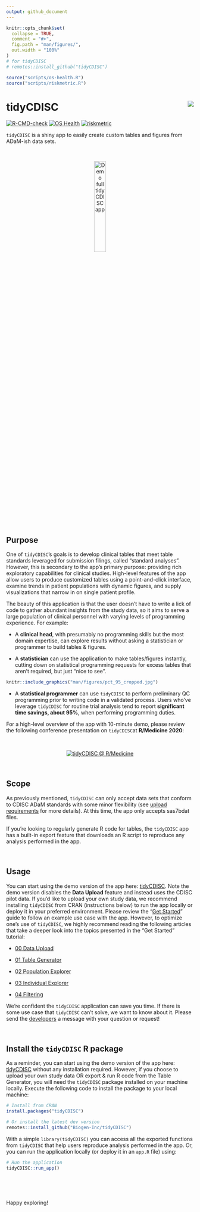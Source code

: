 ```yaml
---
output: github_document
---
```


<!-- README.md is generated from README.Rmd. Please edit that file -->

```r
knitr::opts_chunk$set(
  collapse = TRUE,
  comment = "#>",
  fig.path = "man/figures/",
  out.width = "100%"
)
# for tidyCDISC
# remotes::install_github("tidyCDISC")
```

```r
source("scripts/os-health.R")
source("scripts/riskmetric.R")
```

# tidyCDISC <a href='https://Biogen-Inc.github.io/tidyCDISC/'><img src="man/figures/hex-tidyCDISC-170h.png" align="right"/></a>

<!-- badges: start -->
  [![R-CMD-check](https://github.com/Biogen-Inc/tidyCDISC/workflows/R-CMD-check/badge.svg)](https://github.com/Biogen-Inc/tidyCDISC/actions)
  [![OS Health](`r badge_health`)](https://openpharma.github.io/GithubMetrics/)
  [![riskmetric](`r badge_riskmetric`)](https://pharmar.github.io/riskmetric/)
<!-- badges: end -->

`tidyCDISC` is a shiny app to easily create custom tables and figures from ADaM-ish data sets.

<br>

<center>
<a href="https://rinpharma.shinyapps.io/tidyCDISC/">
<img src="man/figures/demo_tidyCDISC_button_lite2dark.png" alt="Demo full tidyCDISC app" width="25%">
</a>
</center>


## Purpose

One of `tidyCDISC`'s goals is to develop clinical tables that meet table standards leveraged for submission filings, called "standard analyses". However, this is secondary to the app's primary purpose: providing rich exploratory capabilities for clinical studies. High-level features of the app allow users to produce customized tables using a point-and-click interface, examine trends in patient populations with dynamic figures, and supply visualizations that narrow in on single patient profile.

The beauty of this application is that the user doesn't have to write a lick of code to gather abundant insights from the study data, so it aims to serve a large population of clinical personnel with varying levels of programming experience. For example: 

- A **clinical head**, with presumably no programming skills but the most domain expertise, can explore results without asking a statistician or programmer to build tables & figures.

- A **statistician** can use the application to make tables/figures instantly, cutting down on statistical programming requests for excess tables that aren't required, but just "nice to see". 

::: {.floating}

```r
knitr::include_graphics("man/figures/pct_95_cropped.jpg")
```

- A **statistical programmer** can use `tidyCDISC` to perform preliminary QC programming prior to writing code in a validated process. Users who've leverage `tidyCDISC` for routine trial analysis tend to report **significant time savings, about 95%**, when performing programming duties.

:::

For a high-level overview of the app with 10-minute demo, please review the following conference presentation on `tidyCDISC`at **R/Medicine 2020**:

<br>

<center>

[![tidyCDISC @ R/Medicine](man/figures/tidyCDISC_RMedicine_thumbnail.png)](https://youtu.be/QeHSjw-vU3U?t=103)

</center>



<br>



## Scope

As previously mentioned, `tidyCDISC` can only accept data sets that conform to CDISC ADaM standards with some minor flexibility (see [upload requirements](https://Biogen-Inc.github.io/tidyCDISC/articles/x00_Data_Upload.html) for more details). At this time, the app only accepts sas7bdat files.

If you're looking to regularly generate R code for tables, the `tidyCDISC` app has a built-in export feature that downloads an R script to reproduce any analysis performed in the app.


<br>

## Usage

You can  start using the demo version of the app here: [tidyCDISC](https://rinpharma.shinyapps.io/tidyCDISC/). Note the demo version disables the **Data Upload** feature and instead uses the CDISC pilot data. If you'd like to upload your own study data, we recommend installing `tidyCDISC` from CRAN (instructions below) to run the app locally or deploy it in your preferred environment. Please review the "[Get Started](https://Biogen-Inc.github.io/tidyCDISC/articles/tidyCDISC.html)" guide to follow an example use case with the app. However, to optimize one's use of `tidyCDISC`, we highly recommend reading the following articles that take a deeper look into the topics presented in the "Get Started" tutorial:

- [00 Data Upload](https://Biogen-Inc.github.io/tidyCDISC/articles/x00_Data_Upload.html)

- [01 Table Generator](https://Biogen-Inc.github.io/tidyCDISC/articles/x01_Table_Generator.html)

- [02 Population Explorer](https://Biogen-Inc.github.io/tidyCDISC/articles/x02_Pop_Exp.html)

- [03 Individual Explorer](https://Biogen-Inc.github.io/tidyCDISC/articles/x03_Indv_Expl.html)

- [04 Filtering](https://Biogen-Inc.github.io/tidyCDISC/articles/x04_Filtering.html)


We're confident the `tidyCDISC` application can save you time. If there is some use case that `tidyCDISC` can't solve, we want to know about it. Please send the [developers](https://github.com/Biogen-Inc/tidyCDISC/issues/new) a message with your question or request!


<br>

## Install the `tidyCDISC` R package

As a reminder, you can start using the demo version of the app here: [tidyCDISC](https://rinpharma.shinyapps.io/tidyCDISC/) without any installation required. However, if you choose to upload your own study data OR export & run R code from the Table Generator, you will need the `tidyCDISC` package installed on your machine locally. Execute the following code to install the package to your local machine:

```r
# Install from CRAN
install.packages("tidyCDISC")

# Or install the latest dev version
remotes::install_github("Biogen-Inc/tidyCDISC")
```

With a simple `library(tidyCDISC)` you can access all the exported functions from `tidyCDISC` that help users reproduce analysis performed in the app. Or, you can run the application locally (or deploy it in an `app.R` file) using:

```r
# Run the application 
tidyCDISC::run_app()
```


<br>

<br>


Happy exploring!



<br>

<br>
